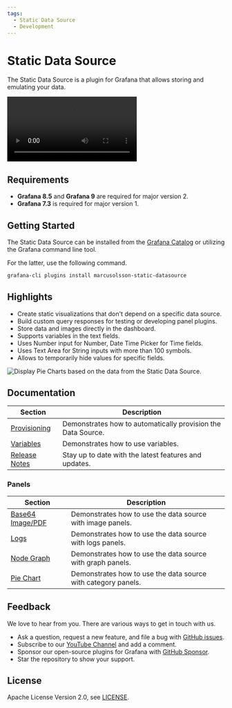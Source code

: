 ```yaml
---
tags:
  - Static Data Source
  - Development
---
```



# Static Data Source

The Static Data Source is a plugin for Grafana that allows storing and emulating your data.

<Video
  src="https://www.youtube.com/embed/QOV8ECOUjWs"
  title="Tutorial and examples how to mimic any data source."
/>

## Requirements

- **Grafana 8.5** and **Grafana 9** are required for major version 2.
- **Grafana 7.3** is required for major version 1.

## Getting Started

The Static Data Source can be installed from the [Grafana Catalog](https://grafana.com/grafana/plugins/marcusolsson-static-datasource/) or utilizing the Grafana command line tool.

For the latter, use the following command.

```bash
grafana-cli plugins install marcusolsson-static-datasource
```

## Highlights

- Create static visualizations that don't depend on a specific data source.
- Build custom query responses for testing or developing panel plugins.
- Store data and images directly in the dashboard.
- Supports variables in the text fields.
- Uses Number input for Number, Date Time Picker for Time fields.
- Uses Text Area for String inputs with more than 100 symbols.
- Allows to temporarily hide values for specific fields.

<Image
  title="Display Pie Charts based on the data from the Static Data Source."
  src="/img/plugins/volkovlabs-static-datasource/dashboard.png"
/>

## Documentation

| Section                      | Description                                                  |
| ---------------------------- | ------------------------------------------------------------ |
| [Provisioning](provisioning) | Demonstrates how to automatically provision the Data Source. |
| [Variables](variables)       | Demonstrates how to use variables.                           |
| [Release Notes](release)     | Stay up to date with the latest features and updates.        |

### Panels

| Section                          | Description                                                   |
| -------------------------------- | ------------------------------------------------------------- |
| [Base64 Image/PDF](panels/image) | Demonstrates how to use the data source with image panels.    |
| [Logs](panels/logs)              | Demonstrates how to use the data source with logs panels.     |
| [Node Graph](panels/graph)       | Demonstrates how to use the data source with graph panels.    |
| [Pie Chart](panels/pie)          | Demonstrates how to use the data source with category panels. |

## Feedback

We love to hear from you. There are various ways to get in touch with us.

- Ask a question, request a new feature, and file a bug with [GitHub issues](https://github.com/volkovlabs/volkovlabs-static-datasource/issues/new/choose).
- Subscribe to our [YouTube Channel](https://www.youtube.com/@volkovlabs) and add a comment.
- Sponsor our open-source plugins for Grafana with [GitHub Sponsor](https://github.com/sponsors/VolkovLabs).
- Star the repository to show your support.

## License

Apache License Version 2.0, see [LICENSE](https://github.com/volkovlabs/volkovlabs-static-datasource/blob/main/LICENSE).
